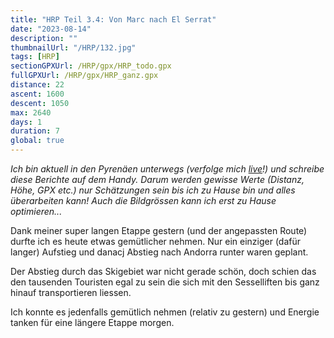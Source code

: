 ```yaml
---
title: "HRP Teil 3.4: Von Marc nach El Serrat"
date: "2023-08-14"
description: ""
thumbnailUrl: "/HRP/132.jpg"
tags: [HRP]
sectionGPXUrl: /HRP/gpx/HRP_todo.gpx
fullGPXUrl: /HRP/gpx/HRP_ganz.gpx
distance: 22
ascent: 1600
descent: 1050
max: 2640
days: 1
duration: 7
global: true
---
```


*Ich bin aktuell in den Pyrenäen unterwegs (verfolge mich <a href="/live">live</a>!) und schreibe diese Berichte auf dem Handy. Darum werden gewisse Werte (Distanz, Höhe, GPX etc.) nur Schätzungen sein bis ich zu Hause bin und alles überarbeiten kann! Auch die Bildgrössen kann ich erst zu Hause optimieren...*


Dank meiner super langen Etappe gestern (und der angepassten Route) durfte ich es heute etwas gemütlicher nehmen. Nur ein einziger (dafür langer) Aufstieg und danacj Abstieg nach Andorra runter waren geplant.

Der Abstieg durch das Skigebiet war nicht gerade schön, doch schien das den tausenden Touristen egal zu sein die sich mit den Sesselliften bis ganz hinauf transportieren liessen.

Ich konnte es jedenfalls gemütlich nehmen (relativ zu gestern) und Energie tanken für eine längere Etappe morgen.

<Img imageUrl="/HRP/131.jpg" description="Fehlen nur noch die Hobbits" />
<Img imageUrl="/HRP/132.jpg" description="" />
<Img imageUrl="/HRP/133.jpg" description="Weit hinten in der Mitte ist der Col de Meners, morgiges Ziel" />
<Img imageUrl="/HRP/134.jpg" description="Für alle Touristen die auch mal einen Berg 'besteigen' möchten... " />
<Img imageUrl="/HRP/135.jpg" description="😋" />
<Img imageUrl="/HRP/136.jpg" description="" />
